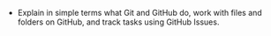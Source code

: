 -   Explain in simple terms what Git and GitHub do, work with files
    and folders on GitHub, and track tasks using GitHub Issues.
